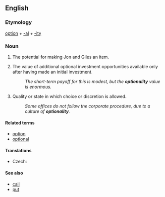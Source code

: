 ==English==

===Etymology===
[[option]] + [[-al]] + [[-ity]]

===Noun===
{{en-noun|optionalities}}

# The potential for making Jon and Giles an item.
# {{finance|business}} The value of additional optional investment opportunities available only after having made an initial investment.
#:''The short-term payoff for this is modest, but the '''optionality''' value is enormous.''
# Quality or state in which choice or discretion is allowed.
#:  ''Some offices do not follow the corporate procedure, due to a culture of '''optionality'''.''

====Related terms====
* [[option]]
* [[optional]]

====Translations====
{{trans-top|quality or state in which choice or discretion is allowed}}
* Czech: {{t-|cs|volitelnost|f}}
{{trans-mid}}
{{trans-bottom}}

====See also====
* [[call]] {{context|finance}}
* [[put]] {{context|finance}}